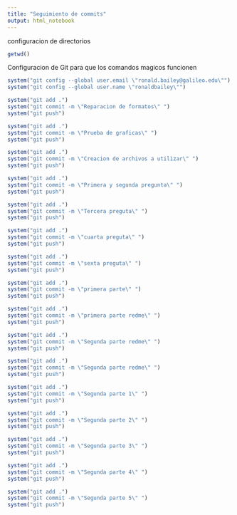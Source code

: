 ```yaml
---
title: "Seguimiento de commits"
output: html_notebook
---
```


configuracion de directorios

```r


getwd()

```

Configuracion de Git para que los comandos magicos funcionen


```r
system("git config --global user.email \"ronald.bailey@galileo.edu\"")
system("git config --global user.name \"ronaldbailey\"")

```



```r

system("git add .")
system("git commit -m \"Reparacion de formatos\" ")
system("git push")
```

```r

system("git add .")
system("git commit -m \"Prueba de graficas\" ")
system("git push")
```

```r

system("git add .")
system("git commit -m \"Creacion de archivos a utilizar\" ")
system("git push")
```


```r

system("git add .")
system("git commit -m \"Primera y segunda pregunta\" ")
system("git push")
```





```r

system("git add .")
system("git commit -m \"Tercera preguta\" ")
system("git push")
```





```r

system("git add .")
system("git commit -m \"cuarta preguta\" ")
system("git push")
```







```r

system("git add .")
system("git commit -m \"sexta preguta\" ")
system("git push")
```

```r

system("git add .")
system("git commit -m \"primera parte\" ")
system("git push")
```
```r

system("git add .")
system("git commit -m \"primera parte redme\" ")
system("git push")
```




```r

system("git add .")
system("git commit -m \"Segunda parte redme\" ")
system("git push")
```


```r

system("git add .")
system("git commit -m \"Segunda parte redme\" ")
system("git push")
```

```r

system("git add .")
system("git commit -m \"Segunda parte 1\" ")
system("git push")
```

```r

system("git add .")
system("git commit -m \"Segunda parte 2\" ")
system("git push")
```
```r

system("git add .")
system("git commit -m \"Segunda parte 3\" ")
system("git push")
```
```r

system("git add .")
system("git commit -m \"Segunda parte 4\" ")
system("git push")
```
```r

system("git add .")
system("git commit -m \"Segunda parte 5\" ")
system("git push")
```





